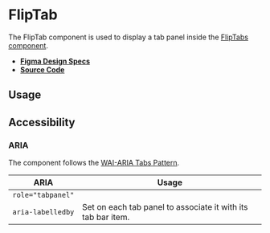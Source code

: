 
<Meta title="Components/FlipTab" />

# FlipTab

The FlipTab component is used to display a tab panel inside the
[FlipTabs component](?path=/docs/components-fliptabs--flip-tabs).

- **[Figma Design Specs](https://www.figma.com/file/iRHiAFsHxnzux8gQ9EjlZe/Flip-Components?node-id=483%3A9675)**
- **[Source Code](https://github.com/flip-corp/swirl/tree/main/packages/swirl-components/src/components/flip-tab)**

## Usage

<Canvas withSource="open">
  <Story id="components-fliptab--flip-tab" />
</Canvas>

<ArgsTable story="." />

## Accessibility

### ARIA

The component follows the
[WAI-ARIA Tabs Pattern](https://www.w3.org/WAI/ARIA/apg/patterns/tabpanel/).

| ARIA              | Usage                                                        |
| ----------------- | ------------------------------------------------------------ |
| `role="tabpanel"` |                                                              |
| `aria-labelledby` | Set on each tab panel to associate it with its tab bar item. |
